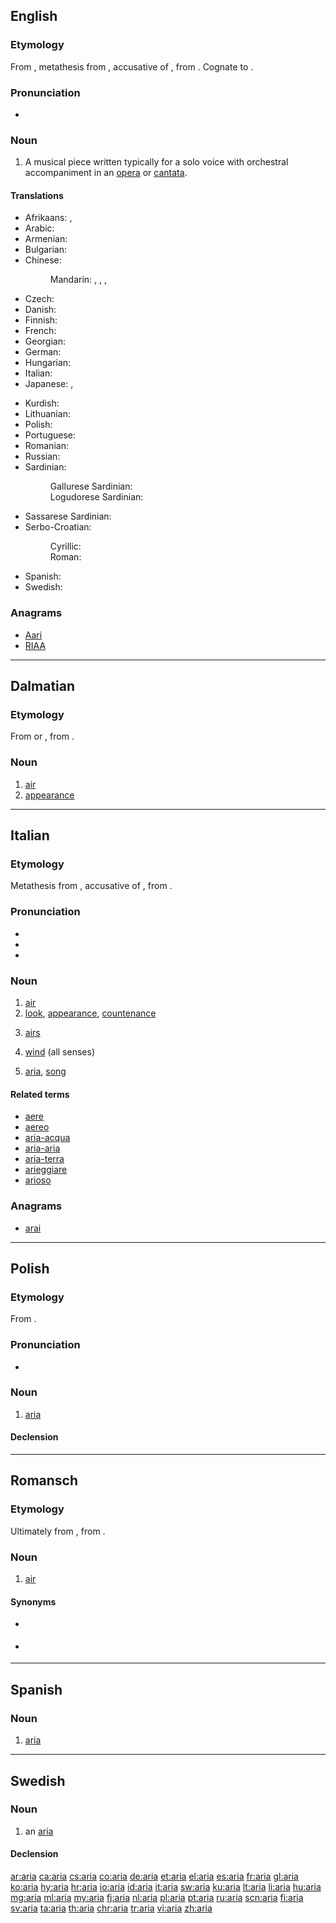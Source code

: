 {{also|ARIA|ària|ária}}
==English==

===Etymology===
From {{etyl|it|en}} {{term|aria|lang=it}}, metathesis from {{etyl|la|en}} {{term|aerem|lang=la}}, accusative of {{term/t|la|āēr}}, from {{etyl|grc|en}} {{term|ἀήρ||air|tr=aēr|sc=polytonic|lang=grc}}.
Cognate to {{term|air}}.

===Pronunciation===
* {{IPA|/ˈɑː.ɹɪə/}}

===Noun===
{{en-noun|arias|arie}}

# {{context|music|lang=en}} A musical piece written typically for a solo voice with orchestral accompaniment in an [[opera]] or [[cantata]].

====Translations====
{{trans-top|type of musical piece}}
* Afrikaans: {{t|af|aria}}, {{t|af|arias|p}}
* Arabic: {{t|ar|نغم|m|tr=nágham|sc=Arab}}
* Armenian: {{t|hy|մեներգ|tr=menerg|sc=Armn}}
* Bulgarian: {{t+|bg|ария|tr=árija|sc=Cyrl}}
* Chinese:
*: Mandarin: {{t|cmn|詠嘆調|sc=Hani}}, {{t+|cmn|咏叹调|tr=yǒngtàndiào|sc=Hani}}, {{t+|cmn|唱段|tr=chàngduàn|sc=Hani}}, {{qualifier|North China, Yuan dynasty}} {{t+|cmn|北曲|tr=běiqǔ|sc=Hani}}
* Czech: {{t+|cs|árie|f}}
* Danish: {{t+|da|arie|c}}
* Finnish: {{t+|fi|aaria}}
* French: {{t+|fr|aria|f}}
* Georgian: {{t|ka|არია|tr=aria|sc=Geor}}
* German: {{t+|de|Arie|f}}
* Hungarian: {{t+|hu|ária}}
* Italian: {{t+|it|aria|f}}
* Japanese: {{t|ja|アリア|tr=aria}}, {{t|ja|詠唱|tr=えいしょう, eishō}}
{{trans-mid}}
* Kurdish: {{t+|ku|arya|f|sc=ku-Arab}}
* Lithuanian: {{t|lt|arija|f}}
* Polish: {{t+|pl|aria|f}}
* Portuguese: {{t+|pt|ária|f}}
* Romanian: {{t+|ro|arie}}
* Russian: {{t+|ru|ария|f|tr=árija|sc=Cyrl}}
* Sardinian:
*: Gallurese Sardinian: {{t|sdn|aria}}
*: Logudorese Sardinian: {{t|src|àera}}
* Sassarese Sardinian: {{t|sdc|aria}}
* Serbo-Croatian:
*: Cyrillic: {{t|sh|арија|f|sc=Cyrl}}
*: Roman: {{t+|sh|arija|f}}
* Spanish: {{t+|es|aria|f}}
* Swedish: {{t+|sv|aria|c}}
{{trans-bottom}}

===Anagrams===
* [[Aari#English|Aari]]
* [[RIAA#English|RIAA]]

----

==Dalmatian==

===Etymology===
From {{etyl|la|dlm}} {{term||āērea|lang=la}} or {{term/t|la|āēre}}, from {{term/t|la|āēr}}.

===Noun===
{{head|dlm|noun|g=f}}

# [[air]]
# [[appearance]]

----

==Italian==
{{wikipedia|lang=it}}

===Etymology===
Metathesis from {{etyl|la|it}} {{term|aerem|lang=la}}, accusative of {{term/t|la|āēr}}, from {{etyl|grc|it}} {{term|ἀήρ||air|tr=aēr|sc=polytonic|lang=grc}}.

===Pronunciation===
* {{audio|It-l'aria.ogg|Audio (l'aria)|lang=it}}
* {{audio|It-aria.ogg|Audio|lang=it}}
* {{IPA|/ˈarja/|lang=it}}

===Noun===
{{it-noun|f}}

# [[air]]
# [[look]], [[appearance]], [[countenance]]
# {{context|plurale tantum|lang=it}} [[airs]]
# [[wind]] (all senses)
# {{context|music|lang=it}}  [[aria#English|aria]], [[song]]

====Related terms====
* [[aere]]
* [[aereo]]
* [[aria-acqua]]
* [[aria-aria]]
* [[aria-terra]]
* [[arieggiare]]
* [[arioso]]

===Anagrams===
* [[arai#Italian|arai]]

----

==Polish==
{{wikipedia|lang=pl}}

===Etymology===
From {{etyl|it|pl}} {{term|aria|lang=it}}.

===Pronunciation===
* {{audio|Pl-aria.ogg|Audio|lang=pl}}

===Noun===
{{pl-noun|f}}

# [[aria#English|aria]]

====Declension====
{{pl-decl-noun|aria|arie|arii|arii|arii|ariom|arię|arie|arią|ariami|arii|ariach|ario|arie}}

----

==Romansch==

===Etymology===
Ultimately from {{etyl|la|rm}} {{term/t|la|āēr}}, from {{etyl|grc|rm}} {{term|ἀήρ||air|tr=aēr|sc=polytonic|lang=grc}}.

===Noun===
{{head|rm|noun|g=f}}

# {{context|Rumantsch Grischun|Sursilvan|Sutsilvan|Surmiran|lang=rm}} [[air]]

====Synonyms====
* {{qualifier|Sutsilvan}} {{l|rm|leer}}
* {{qualifier|Puter|Vallader}} {{l|rm|ajer}}

----

==Spanish==

===Noun===
{{es-noun|f}}

# [[aria#English|aria]]

----

==Swedish==

===Noun===
{{sv-noun|c}}

# an [[#English|aria]]

====Declension====
{{sv-noun-reg-or|ari}}

[[ar:aria]]
[[ca:aria]]
[[cs:aria]]
[[co:aria]]
[[de:aria]]
[[et:aria]]
[[el:aria]]
[[es:aria]]
[[fr:aria]]
[[gl:aria]]
[[ko:aria]]
[[hy:aria]]
[[hr:aria]]
[[io:aria]]
[[id:aria]]
[[it:aria]]
[[sw:aria]]
[[ku:aria]]
[[lt:aria]]
[[li:aria]]
[[hu:aria]]
[[mg:aria]]
[[ml:aria]]
[[my:aria]]
[[fj:aria]]
[[nl:aria]]
[[pl:aria]]
[[pt:aria]]
[[ru:aria]]
[[scn:aria]]
[[fi:aria]]
[[sv:aria]]
[[ta:aria]]
[[th:aria]]
[[chr:aria]]
[[tr:aria]]
[[vi:aria]]
[[zh:aria]]